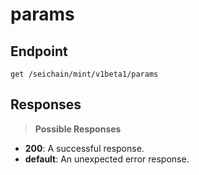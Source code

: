 # params

## Endpoint
```http
get /seichain/mint/v1beta1/params
```

## Responses
> **Possible Responses**

- **200**: A successful response.
- **default**: An unexpected error response.

